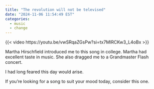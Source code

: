 ```yaml
---
title: "The revolution will not be televised"
date: "2024-11-06 11:54:49 EST"
categories:
  - music
  - change
---
```


{{< video https://youtu.be/vwSRqaZGsPw?si=tx7MlRCKw3_L4oBx >}}

Martha Hirschfield introduced me to this song in college.
Martha had excellent taste in music.
She also dragged me to a Grandmaster Flash concert.

I had long feared this day would arise.

If you're looking for a song to suit your mood today, consider this one.
